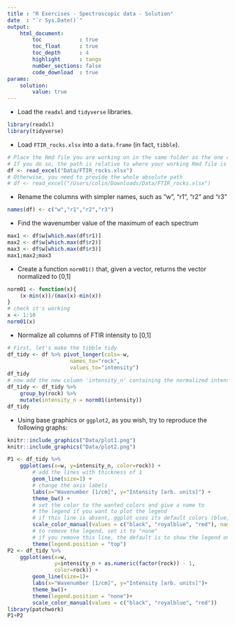 ```yaml
---
title : "R Exercises - Spectroscopic data - Solution"
date  : "`r Sys.Date()`"
output: 
    html_document:
        toc            : true
        toc_float      : true
        toc_depth      : 4
        highlight      : tango
        number_sections: false
        code_download  : true
params: 
    solution:
        value: true
---
```


- Load the `readxl` and `tidyverse` libraries.

```r
library(readxl)
library(tidyverse)
```

- Load `FTIR_rocks.xlsx` into a `data.frame` (in fact, `tibble`).

```r
# Place the Rmd file you are working on in the same folder as the one containing the "Data" folder
# If you do so, the path is relative to where your working Rmd file is located :
df <- read_excel("Data/FTIR_rocks.xlsx")
# Otherwise, you need to provide the whole absolute path
# df <- read_excel("/Users/colin/Downloads/Data/FTIR_rocks.xlsx")
```

- Rename the columns with simpler names, such as "w", "r1", "r2" and "r3"

```r
names(df) <- c("w","r1","r2","r3")
```

- Find the wavenumber value of the maximum of each spectrum

```r
max1 <- df$w[which.max(df$r1)]
max2 <- df$w[which.max(df$r2)]
max3 <- df$w[which.max(df$r3)]
max1;max2;max3
```

- Create a function `norm01()` that, given a vector, returns the vector normalized to [0,1]

```r
norm01 <- function(x){
    (x-min(x))/(max(x)-min(x))
}
# check it's working
x <- 1:10
norm01(x)
```

- Normalize all columns of FTIR intensity to [0,1]

```r
# First, let's make the tibble tidy
df_tidy <- df %>% pivot_longer(cols=-w,
                    names_to="rock",
                    values_to="intensity")
df_tidy
# now add the new column 'intensity_n' containing the normalized intensities
df_tidy <- df_tidy %>% 
    group_by(rock) %>%
    mutate(intensity_n = norm01(intensity))
df_tidy
```

- Using base graphics or `ggplot2`, as you wish, try to reproduce the following graphs:

```r
knitr::include_graphics("Data/plot1.png")
knitr::include_graphics("Data/plot2.png")
```

```r
P1 <- df_tidy %>%
    ggplot(aes(x=w, y=intensity_n, color=rock)) +
        # add the lines with thickness of 1
        geom_line(size=1) +
        # change the axis labels
        labs(x="Wavenumber [1/cm]", y="Intensity [arb. units]") +
        theme_bw() +
        # set the color to the wanted colors and give a name to 
        # the legend if you want to plot the legend
        # if this line is absent, ggplot uses its default colors (blue, red, green)
        scale_color_manual(values = c("black", "royalblue", "red"), name="Rock:") +
        # to remove the legend, set it to "none"
        # if you remove this line, the default is to show the legend on the right
        theme(legend.position = "top")
P2 <- df_tidy %>%
    ggplot(aes(x=w, 
               y=intensity_n + as.numeric(factor(rock)) - 1, 
               color=rock)) +
        geom_line(size=1)+
        labs(x="Wavenumber [1/cm]", y="Intensity [arb. units]")+
        theme_bw()+
        theme(legend.position = "none")+
        scale_color_manual(values = c("black", "royalblue", "red"))
library(patchwork)
P1+P2
```

